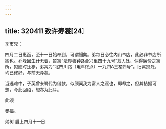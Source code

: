 ```yaml
---
---
---
```

title: 320411 致许寿裳[24]
---




季巿兄：

四月二日惠函，至十一日始奉到，可谓慢矣。弟每日必往内山书店，此必非书店所搁也。乔峰因生计无着，暂寓“法界善钟路合兴里四十九号”友人处，倘得廉价之寓所，拟随时迁移，弟寓为“北四川路（电车终点）一九四A三楼四号”。旧寓损处，均已修好，与前无异矣。

当逃难中，子英曾来嘱代为借款，似颇闻我为富人之谣也，即却之，但其拮据可想，今此回绍，想亦为此耳。

此颂

曼福。

弟树 启上四月十一日